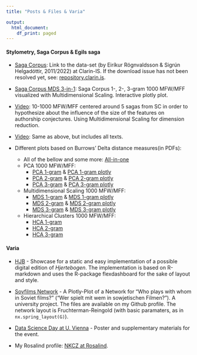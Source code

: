 ```yaml
---
title: "Posts & Files & Varia"

output:
  html_document:
    df_print: paged
---
```


<!--### Content:-->

#### Stylometry, Saga Corpus & Egils saga

-   [Saga Corpus](https://clarin.is/en/resources/sagacorpus/): Link to the data-set (by Eiríkur Rögnvaldsson & Sigrún Helgadóttir, 2011/2022) at Clarin-IS. If the download issue has not been resolved yet, see: [repository.clarin.is](http:/hdl.handle.net/20.500.12537/32).

-   [Saga Corpus MDS 3-in-1](content/egla/Saga_Corpus_MDS_3in1.html): Saga Corpus 1-, 2-, 3-gram 1000 MFW/MFF visualized with Multidimensional Scaling. Interactive plotly plot.

-   [Video](content/egla/MFW_TEST_PNG_LIMITED_VIDEO.mp4): 10-1000 MFW/MFF centered around 5 sagas from SC in order to hypothesize about the influence of the size of the features on authorship conjectures. Using Multidimensional Scaling for dimension reduction.

-   [Video](content/egla/MFW_ALL_PNG_VIDEO.mp4): Same as above, but includes all texts.

-   Different plots based on Burrows' Delta distance measures(in PDFs):

    -   All of the bellow and some more: [All-in-one](content/egla/Snippet_from_BA_Egils_Saga_Czindrity.pdf)
    -   PCA 1000 MFW/MFF:
        -   [PCA 1-gram](content/egla/plots/Saga_Corpus_PCA_1gram_1000MFW.pdf) & [PCA 1-gram plotly](content/egla/plotly/Saga_Corpus_PCA_1Gram.html)
        -   [PCA 2-gram](content/egla/plots/Saga_Corpus_PCA_2gram_1000MFW.pdf) & [PCA 2-gram plotly](content/egla/plotly/Saga_Corpus_PCA_2Gram.html)
        -   [PCA 3-gram](content/egla/plots/Saga_Corpus_PCA_3gram_1000MFW.pdf) & [PCA 3-gram plotly](content/egla/plotly/Saga_Corpus_PCA_3Gram.html)
    -   Multidimensional Scaling 1000 MFW/MFF:
        -   [MDS 1-gram](content/egla/plots/Saga_Corpus_mds_1gram_1000MFW.pdf) & [MDS 1-gram plotly](content/egla/plotly/Saga_Corpus_MDS_1Gram.html)
        -   [MDS 2-gram](content/egla/plots/Saga_Corpus_mds_2gram_1000MFW.pdf) & [MDS 2-gram plotly](content/egla/plotly/Saga_Corpus_MDS_2Gram.html)
        -   [MDS 3-gram](content/egla/plots/Saga_Corpus_mds_3gram_1000MFW.pdf) & [MDS 3-gram plotly](content/egla/plotly/Saga_Corpus_MDS_3Gram.html)
    -   Hierarchical Clusters 1000 MFW/MFF:
        -   [HCA 1-gram](content/egla/plots/Saga_Corpus_cluster_1gram_1000MFW.pdf)
        -   [HCA 2-gram](content/egla/plots/Saga_Corpus_cluster_2gram_1000MFW.pdf)
        -   [HCA 3-gram](content/egla/plots/Saga_Corpus_cluster_3gram_1000MFW.pdf)

#### Varia

-   [HJB](https://nkcz.github.io/content/hjb/about.html) - Showcase for a static and easy implementation of a possible digital edition of *Hjertebogen*. The implementation is based on R-markdown and uses the R-package flexdashboard for the sake of layout and style.

- [Sovfilms Network](content/sovfilms/sov_films_network_20230618.html) - A Plotly-Plot of a Network for "Who plays with whom in Soviet films?" ("Wer spielt mit wem in sowjetischen Filmen?"). A university project. The files are available on  my Github profile. The network layout is Fruchterman-Reingold (with basic paramaters, as in `nx.spring_layout(G)`).

- [Data Science Day at U. Vienna](content/dsd2024/dsd2024.html) - Poster and supplementary materials for the event.

-   My Rosalind profile: [NKCZ at Rosalind](https://rosalind.info/users/nkcz/).
